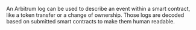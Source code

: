An Arbitrum log can be used to describe an event within a smart contract, like a token transfer or a change of ownership. Those logs are decoded based on submitted smart contracts to make them human readable.